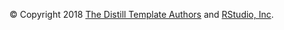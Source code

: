 © Copyright 2018 [The Distill Template Authors](https://github.com/distillpub/template/blob/master/AUTHORS) 
and [RStudio, Inc](https://www.rstudio.com).
